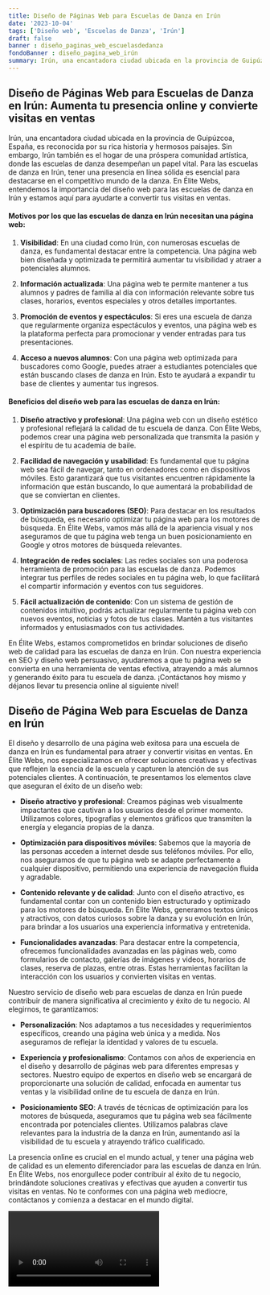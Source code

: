 ```yaml
---
title: Diseño de Páginas Web para Escuelas de Danza en Irún
date: '2023-10-04'
tags: ['Diseño web', 'Escuelas de Danza', 'Irún']
draft: false
banner : diseño_paginas_web_escuelasdedanza
fondoBanner : diseño_pagina_web_irún
summary: Irún, una encantadora ciudad ubicada en la provincia de Guipúzcoa, España, es reconocida por su rica historia y hermosos paisajes. Sin embargo, Irún también es el hogar de una próspera comunidad artística, donde las escuelas de danza desempeñan un papel vital. Para las escuelas de danza en Irún, tener una presencia en línea sólida es esencial para destacarse en el competitivo mundo de la danza. En Élite Webs, entendemos la importancia del diseño web para las escuelas de danza en Irún y estamos aquí para ayudarte a convertir tus visitas en ventas.
---
```


## **Diseño de Páginas Web para Escuelas de Danza en Irún: Aumenta tu presencia online y convierte visitas en ventas**

Irún, una encantadora ciudad ubicada en la provincia de Guipúzcoa, España, es reconocida por su rica historia y hermosos paisajes. Sin embargo, Irún también es el hogar de una próspera comunidad artística, donde las escuelas de danza desempeñan un papel vital. Para las escuelas de danza en Irún, tener una presencia en línea sólida es esencial para destacarse en el competitivo mundo de la danza. En Élite Webs, entendemos la importancia del diseño web para las escuelas de danza en Irún y estamos aquí para ayudarte a convertir tus visitas en ventas.

#### Motivos por los que las escuelas de danza en Irún necesitan una página web:

1. **Visibilidad**: En una ciudad como Irún, con numerosas escuelas de danza, es fundamental destacar entre la competencia. Una página web bien diseñada y optimizada te permitirá aumentar tu visibilidad y atraer a potenciales alumnos.

2. **Información actualizada**: Una página web te permite mantener a tus alumnos y padres de familia al día con información relevante sobre tus clases, horarios, eventos especiales y otros detalles importantes.

3. **Promoción de eventos y espectáculos**: Si eres una escuela de danza que regularmente organiza espectáculos y eventos, una página web es la plataforma perfecta para promocionar y vender entradas para tus presentaciones.

4. **Acceso a nuevos alumnos**: Con una página web optimizada para buscadores como Google, puedes atraer a estudiantes potenciales que están buscando clases de danza en Irún. Esto te ayudará a expandir tu base de clientes y aumentar tus ingresos.

#### Beneficios del diseño web para las escuelas de danza en Irún:

1. **Diseño atractivo y profesional**: Una página web con un diseño estético y profesional reflejará la calidad de tu escuela de danza. Con Élite Webs, podemos crear una página web personalizada que transmita la pasión y el espíritu de tu academia de baile.

2. **Facilidad de navegación y usabilidad**: Es fundamental que tu página web sea fácil de navegar, tanto en ordenadores como en dispositivos móviles. Esto garantizará que tus visitantes encuentren rápidamente la información que están buscando, lo que aumentará la probabilidad de que se conviertan en clientes.

3. **Optimización para buscadores (SEO)**: Para destacar en los resultados de búsqueda, es necesario optimizar tu página web para los motores de búsqueda. En Élite Webs, vamos más allá de la apariencia visual y nos aseguramos de que tu página web tenga un buen posicionamiento en Google y otros motores de búsqueda relevantes.

4. **Integración de redes sociales**: Las redes sociales son una poderosa herramienta de promoción para las escuelas de danza. Podemos integrar tus perfiles de redes sociales en tu página web, lo que facilitará el compartir información y eventos con tus seguidores.

5. **Fácil actualización de contenido**: Con un sistema de gestión de contenidos intuitivo, podrás actualizar regularmente tu página web con nuevos eventos, noticias y fotos de tus clases. Mantén a tus visitantes informados y entusiasmados con tus actividades.

En Élite Webs, estamos comprometidos en brindar soluciones de diseño web de calidad para las escuelas de danza en Irún. Con nuestra experiencia en SEO y diseño web persuasivo, ayudaremos a que tu página web se convierta en una herramienta de ventas efectiva, atrayendo a más alumnos y generando éxito para tu escuela de danza. ¡Contáctanos hoy mismo y déjanos llevar tu presencia online al siguiente nivel!

<GifSeo />

<Cta />

## Diseño de Página Web para Escuelas de Danza en Irún

El diseño y desarrollo de una página web exitosa para una escuela de danza en Irún es fundamental para atraer y convertir visitas en ventas. En Élite Webs, nos especializamos en ofrecer soluciones creativas y efectivas que reflejen la esencia de la escuela y capturen la atención de sus potenciales clientes. A continuación, te presentamos los elementos clave que aseguran el éxito de un diseño web:

- **Diseño atractivo y profesional**: Creamos páginas web visualmente impactantes que cautivan a los usuarios desde el primer momento. Utilizamos colores, tipografías y elementos gráficos que transmiten la energía y elegancia propias de la danza.

- **Optimización para dispositivos móviles**: Sabemos que la mayoría de las personas acceden a internet desde sus teléfonos móviles. Por ello, nos aseguramos de que tu página web se adapte perfectamente a cualquier dispositivo, permitiendo una experiencia de navegación fluida y agradable.

- **Contenido relevante y de calidad**: Junto con el diseño atractivo, es fundamental contar con un contenido bien estructurado y optimizado para los motores de búsqueda. En Élite Webs, generamos textos únicos y atractivos, con datos curiosos sobre la danza y su evolución en Irún, para brindar a los usuarios una experiencia informativa y entretenida.

- **Funcionalidades avanzadas**: Para destacar entre la competencia, ofrecemos funcionalidades avanzadas en las páginas web, como formularios de contacto, galerías de imágenes y videos, horarios de clases, reserva de plazas, entre otras. Estas herramientas facilitan la interacción con los usuarios y convierten visitas en ventas.

Nuestro servicio de diseño web para escuelas de danza en Irún puede contribuir de manera significativa al crecimiento y éxito de tu negocio. Al elegirnos, te garantizamos:

- **Personalización**: Nos adaptamos a tus necesidades y requerimientos específicos, creando una página web única y a medida. Nos aseguramos de reflejar la identidad y valores de tu escuela.

- **Experiencia y profesionalismo**: Contamos con años de experiencia en el diseño y desarrollo de páginas web para diferentes empresas y sectores. Nuestro equipo de expertos en diseño web se encargará de proporcionarte una solución de calidad, enfocada en aumentar tus ventas y la visibilidad online de tu escuela de danza en Irún.

- **Posicionamiento SEO**: A través de técnicas de optimización para los motores de búsqueda, aseguramos que tu página web sea fácilmente encontrada por potenciales clientes. Utilizamos palabras clave relevantes para la industria de la danza en Irún, aumentando así la visibilidad de tu escuela y atrayendo tráfico cualificado.

La presencia online es crucial en el mundo actual, y tener una página web de calidad es un elemento diferenciador para las escuelas de danza en Irún. En Élite Webs, nos enorgullece poder contribuir al éxito de tu negocio, brindándote soluciones creativas y efectivas que ayuden a convertir tus visitas en ventas. No te conformes con una página web mediocre, contáctanos y comienza a destacar en el mundo digital.

<Video />

<CtaBot job='Escuelas de Danza' city='Irún'/>

<Gmaps query='Irún+españa+maps' />